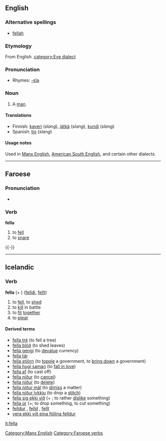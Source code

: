 ==English==

===Alternative spellings===
*[[fellah#Etymology 2|fellah]]

===Etymology===
From English {{term|fellow}}.[[category:Eye dialect]]

===Pronunciation===
*Rhymes: [[Rhymes:English:-ɛlə|-ɛlə]]

===Noun===
{{en-noun}}

# {{slang}} A [[man]].

====Translations====
*Finnish: [[kaveri]] (''slang''), [[jätkä]] (''slang''), [[kundi]] (''slang'')
*Spanish: [[tío]] (''slang'')

====Usage notes====
Used in [[w:Manx English|Manx English]], [[w:Southern American English|American South English]], and certain other dialects.

[[Category:Manx English]]
----

==Faroese==
{{fo-conj-8|fe|l}}
===Pronunciation===
*{{IPA|[ˈfɛdla]}}

===Verb===
'''fella'''

# to [[fell]]
# to [[snare]]

[[Category:Faroese verbs]]
{{-}}
----

==Icelandic==
===Verb===
'''fella''' (+ {{acc}}) ([[felldi]], [[fellt]])
# to [[fell]], to [[shed]]
# to [[kill]] in battle
# to [[fit]] [[together]]
# to [[pleat]]

====Derived terms====
*[[fella tré]] (to fell a tree)
*[[fella blöð]] (to shed leaves)
*[[fella gengi]] (to [[devalue]] currency)
*[[fella tár]]
*[[fella stjórn]] (to [[topple]] a government, to [[bring down]] a government)
*[[fella hugi saman]] (to [[fall in love]])
*[[fella af]] (to cast off)
*[[fella niður]] (to [[cancel]])
*[[fella niður]] (to [[delete]])
*[[fella niður mál]] (to [[dimiss]] a matter)
*[[fella niður lykkju]] (to drop a [[stitch]])
*[[fella sig ekki við]] (+ {{acc}}; to rather [[dislike]] something)
*[[fella úr]] (+{{acc}}; to drop something, to cut something)
*[[felldur]] {{m}}, [[felld]] {{f}}, [[fellt]] {{n}}
* [[vera ekki við eina fjölina felldur]]

[[it:fella]]